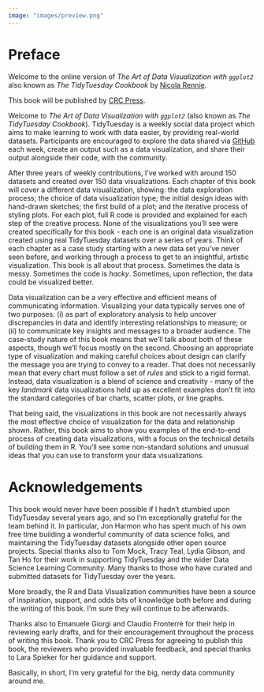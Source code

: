 ```yaml
---
image: "images/preview.png"
---
```


# Preface {.unnumbered}

::: {.content-visible when-format="html"}

::: {.callout-note icon=false appearance="simple"}

Welcome to the online version of *The Art of Data Visualization with `ggplot2`* also known as *The TidyTuesday Cookbook* by [Nicola Rennie](https://nrennie.rbind.io/).

This book will be published by [CRC Press](https://www.routledge.com/corporate/about-us/crc-press). 

:::

:::

Welcome to *The Art of Data Visualization with `ggplot2`* (also known as *The TidyTuesday Cookbook*). TidyTuesday is a weekly social data project which aims to make learning to work with data easier, by providing real-world datasets. Participants are encouraged to explore the data shared via [GitHub](https://github.com/rfordatascience/tidytuesday) each week, create an output such as a data visualization, and share their output alongside their code, with the community. 

After three years of weekly contributions, I've worked with around 150 datasets and created over 150 data visualizations. Each chapter of this book will cover a different data visualization, showing: the data exploration process; the choice of data visualization type; the initial design ideas with hand-drawn sketches; the first build of a plot; and the iterative process of styling plots. For each plot, full R code is provided and explained for each step of the creative process. None of the visualizations you'll see were created specifically for this book - each one is an original data visualization created using real TidyTuesday datasets over a series of years. Think of each chapter as a case study starting with a new data set you've never seen before, and working through a process to get to an insightful, artistic visualization. This book is all about that process. Sometimes the data is messy. Sometimes the code is *hacky*. Sometimes, upon reflection, the data could be visualized better. 

Data visualization can be a very effective and efficient means of communicating information. Visualizing your data typically serves one of two purposes: (i) as part of exploratory analysis to help uncover discrepancies in data and identify interesting relationships to measure; or (ii) to communicate key insights and messages to a broader audience. The case-study nature of this book means that we'll talk about both of these aspects, though we'll focus mostly on the second. Choosing an appropriate type of visualization and making careful choices about design can clarify the message you are trying to convey to a reader. That does not necessarily mean that every chart must follow a set of *rules* and stick to a rigid format. Instead, data visualization is a blend of science and creativity - many of the key *landmark* data visualizations held up as excellent examples don't fit into the standard categories of bar charts, scatter plots, or line graphs. 

That being said, the visualizations in this book are not necessarily always the most effective choice of visualization for the data and relationship shown. Rather, this book aims to show you examples of the end-to-end process of creating data visualizations, with a focus on the technical details of building them in R. You'll see some non-standard solutions and unusual ideas that you can use to transform your data visualizations.

# Acknowledgements {.unnumbered}

This book would never have been possible if I hadn't stumbled upon TidyTuesday several years ago, and so I'm exceptionally grateful for the team behind it. In particular, Jon Harmon who has spent much of his own free time building a wonderful community of data science folks, and maintaining the TidyTuesday datasets alongside other open source projects. Special thanks also to Tom Mock, Tracy Teal, Lydia Gibson, and Tan Ho for their work in supporting TidyTuesday and the wider Data Science Learning Community. Many thanks to those who have curated and submitted datasets for TidyTuesday over the years.

More broadly, the R and Data Visualization communities have been a source of inspiration, support, and odds bits of knowledge both before and during the writing of this book. I'm sure they will continue to be afterwards.

Thanks also to Emanuele Giorgi and Claudio Fronterrè for their help in reviewing early drafts, and for their encouragement throughout the process of writing this book. Thank you to CRC Press for agreeing to publish this book, the reviewers who provided invaluable feedback, and special thanks to Lara Spieker for her guidance and support.

Basically, in short, I'm very grateful for the big, nerdy data community around me. 
